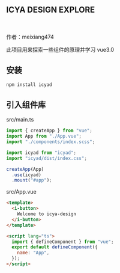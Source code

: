 <Meta title="ATOM DESIGN /Intro" />

## ICYA DESIGN EXPLORE

<br />

作者：meixiang474

此项目用来探索一些组件的原理并学习 vue3.0

## 安装

```zsh
npm install icyad
```

## 引入组件库

src/main.ts

```javascript
import { createApp } from "vue";
import App from "./App.vue";
import "./components/index.scss";

import icyad from "icyad";
import "icyad/dist/index.css";

createApp(App)
  .use(icyad)
  .mount("#app");
```

src/App.vue

```html
<template>
  <i-button>
    Welcome to icya-design
  </i-button>
</template>

<script lang="ts">
  import { defineComponent } from "vue";
  export default defineComponent({
    name: "App",
  });
</script>
```

